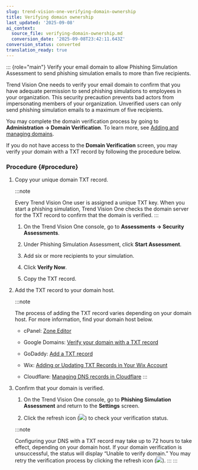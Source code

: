 ```yaml
---
slug: trend-vision-one-verifying-domain-ownership
title: Verifying domain ownership
last_updated: '2025-09-08'
ai_context:
  source_file: verifying-domain-ownership.md
  conversion_date: '2025-09-08T23:42:11.643Z'
conversion_status: converted
translation_ready: true
---
```


::: {role="main"}
Verify your email domain to allow Phishing Simulation Assessment to send phishing simulation emails to more than five recipients.

Trend Vision One needs to verify your email domain to confirm that you have adequate permission to send phishing simulations to employees in your organization. This security precaution prevents bad actors from impersonating members of your organization. Unverified users can only send phishing simulation emails to a maximum of five recipients.

You may complete the domain verification process by going to **Administration → Domain Verification**. To learn more, see [Adding and managing domains](adding-managing-domains.mdx).

If you do not have access to the **Domain Verification** screen, you may verify your domain with a TXT record by following the procedure below.

### Procedure {#procedure}

1.  Copy your unique domain TXT record.

    :::note

    Every Trend Vision One user is assigned a unique TXT key. When you start a phishing simulation, Trend Vision One checks the domain server for the TXT record to confirm that the domain is verified.
    :::

    1.  On the Trend Vision One console, go to **Assessments → Security Assessments**.

    2.  Under Phishing Simulation Assessment, click **Start Assessment**.

    3.  Add six or more recipients to your simulation.

    4.  Click **Verify Now**.

    5.  Copy the TXT record.

2.  Add the TXT record to your domain host.

    :::note

    The process of adding the TXT record varies depending on your domain host. For more information, find your domain host below.

    - cPanel: [Zone Editor](https://docs.cpanel.net/cpanel/domains/zone-editor/)

    - Google Domains: [Verify your domain with a TXT record](https://support.google.com/a/answer/183895?hl=en)

    - GoDaddy: [Add a TXT record](https://uk.godaddy.com/help/add-a-txt-record-19232)

    - Wix: [Adding or Updating TXT Records in Your Wix Account](https://support.wix.com/en/article/adding-or-updating-txt-records-in-your-wix-account)

    - Cloudflare: [Managing DNS records in Cloudflare](https://support.cloudflare.com/hc/en-us/articles/360019093151-How-do-I-add-a-TXT-record-)
    :::

3.  Confirm that your domain is verified.

    1.  On the Trend Vision One console, go to **Phishing Simulation Assessment** and return to the **Settings** screen.

    2.  Click the refresh icon (![](/images/Refresh_icon=GUID-B55739E8-3C9C-4511-9D93-A22BEA066D27=1=en-us=Low.webp)) to check your verification status.

    :::note

    Configuring your DNS with a TXT record may take up to 72 hours to take effect, depending on your domain host. If your domain verification is unsuccessful, the status will display “Unable to verify domain.” You may retry the verification process by clicking the refresh icon (![](/images/Refresh_icon=GUID-B55739E8-3C9C-4511-9D93-A22BEA066D27=1=en-us=Low.webp)).
    :::
:::
